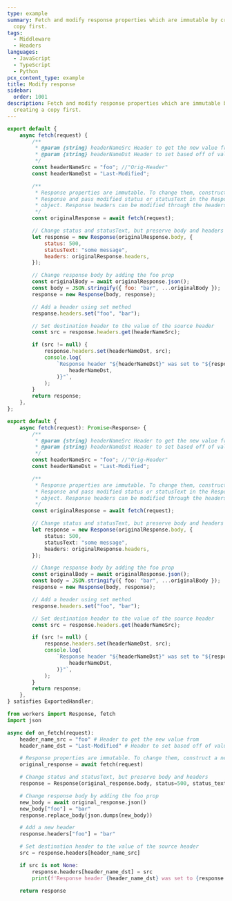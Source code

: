 ```yaml
---
type: example
summary: Fetch and modify response properties which are immutable by creating a
  copy first.
tags:
  - Middleware
  - Headers
languages:
  - JavaScript
  - TypeScript
  - Python
pcx_content_type: example
title: Modify response
sidebar:
  order: 1001
description: Fetch and modify response properties which are immutable by
  creating a copy first.
---
```



<Tabs syncKey="workersExamples"> <TabItem label="JavaScript" icon="seti:javascript">

```js
export default {
	async fetch(request) {
		/**
		 * @param {string} headerNameSrc Header to get the new value from
		 * @param {string} headerNameDst Header to set based off of value in src
		 */
		const headerNameSrc = "foo"; //"Orig-Header"
		const headerNameDst = "Last-Modified";

		/**
		 * Response properties are immutable. To change them, construct a new
		 * Response and pass modified status or statusText in the ResponseInit
		 * object. Response headers can be modified through the headers `set` method.
		 */
		const originalResponse = await fetch(request);

		// Change status and statusText, but preserve body and headers
		let response = new Response(originalResponse.body, {
			status: 500,
			statusText: "some message",
			headers: originalResponse.headers,
		});

		// Change response body by adding the foo prop
		const originalBody = await originalResponse.json();
		const body = JSON.stringify({ foo: "bar", ...originalBody });
		response = new Response(body, response);

		// Add a header using set method
		response.headers.set("foo", "bar");

		// Set destination header to the value of the source header
		const src = response.headers.get(headerNameSrc);

		if (src != null) {
			response.headers.set(headerNameDst, src);
			console.log(
				`Response header "${headerNameDst}" was set to "${response.headers.get(
					headerNameDst,
				)}"`,
			);
		}
		return response;
	},
};
```

</TabItem> <TabItem label="TypeScript" icon="seti:typescript">

```ts
export default {
	async fetch(request): Promise<Response> {
		/**
		 * @param {string} headerNameSrc Header to get the new value from
		 * @param {string} headerNameDst Header to set based off of value in src
		 */
		const headerNameSrc = "foo"; //"Orig-Header"
		const headerNameDst = "Last-Modified";

		/**
		 * Response properties are immutable. To change them, construct a new
		 * Response and pass modified status or statusText in the ResponseInit
		 * object. Response headers can be modified through the headers `set` method.
		 */
		const originalResponse = await fetch(request);

		// Change status and statusText, but preserve body and headers
		let response = new Response(originalResponse.body, {
			status: 500,
			statusText: "some message",
			headers: originalResponse.headers,
		});

		// Change response body by adding the foo prop
		const originalBody = await originalResponse.json();
		const body = JSON.stringify({ foo: "bar", ...originalBody });
		response = new Response(body, response);

		// Add a header using set method
		response.headers.set("foo", "bar");

		// Set destination header to the value of the source header
		const src = response.headers.get(headerNameSrc);

		if (src != null) {
			response.headers.set(headerNameDst, src);
			console.log(
				`Response header "${headerNameDst}" was set to "${response.headers.get(
					headerNameDst,
				)}"`,
			);
		}
		return response;
	},
} satisfies ExportedHandler;
```

</TabItem> <TabItem label="Python" icon="seti:python">

```py
from workers import Response, fetch
import json

async def on_fetch(request):
    header_name_src = "foo" # Header to get the new value from
    header_name_dst = "Last-Modified" # Header to set based off of value in src

    # Response properties are immutable. To change them, construct a new response
    original_response = await fetch(request)

    # Change status and statusText, but preserve body and headers
    response = Response(original_response.body, status=500, status_text="some message", headers=original_response.headers)

    # Change response body by adding the foo prop
    new_body = await original_response.json()
    new_body["foo"] = "bar"
    response.replace_body(json.dumps(new_body))

    # Add a new header
    response.headers["foo"] = "bar"

    # Set destination header to the value of the source header
    src = response.headers[header_name_src]

    if src is not None:
        response.headers[header_name_dst] = src
        print(f'Response header {header_name_dst} was set to {response.headers[header_name_dst]}')

    return response
```

</TabItem> </Tabs>
